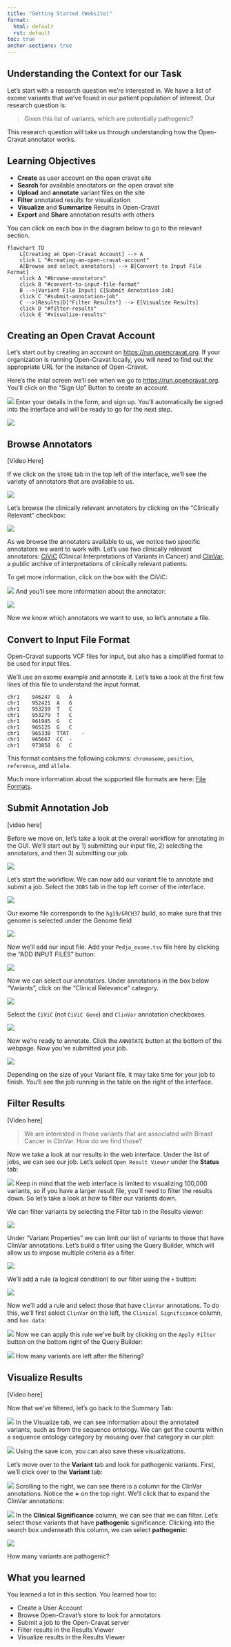 ```yaml
---
title: "Getting Started (Website)"
format: 
  html: default
  rst: default
toc: true
anchor-sections: true
---
```


## Understanding the Context for our Task

Let's start with a research question we're interested in. We have a list of exome variants that we've found in our patient population of interest. Our research question is:

> Given this list of variants, which are potentially pathogenic?

This research question will take us through understanding how the Open-Cravat annotator works. 


## Learning Objectives

- **Create** as user account on the open cravat site
- **Search** for available annotators on the open cravat site
- **Upload** and **annotate** variant files on the site
- **Filter** annotated results for visualization 
- **Visualize** and **Summarize** Results in Open-Cravat 
- **Export** and **Share** annotation results with others 
 
You can click on each box in the diagram below to go to the relevant section.

```mermaid
flowchart TD
    L[Creating an Open-Cravat Account] --> A
    click L "#creating-an-open-cravat-account"
    A[Browse and select annotators] --> B[Convert to Input File Format]
    click A "#browse-annotators"
    click B "#convert-to-input-file-format"
    B -->|Variant File Input| C[Submit Annotation Job]
    click C "#submit-annotation-job"
    C -->|Results|D["Filter Results"] --> E[Visualize Results]
    click D "#filter-results"
    click E "#visualize-results"
```

## Creating an Open Cravat Account

Let's start out by creating an account on <https://run.opencravat.org>. If your organization is running Open-Cravat locally, you will need to find out the appropriate URL for the instance of Open-Cravat. 

Here's the iniial screen we'll see when we go to <https://run.opencravat.org>. You'll click on the "Sign Up" Button to create an account.

![](images/oc-first.png)
Enter your details in the form, and sign up. You'll automatically be signed into the interface and will be ready to go for the next step.

![](images/oc-signup.png)

## Browse Annotators

[Video Here]

If we click on the `STORE` tab in the top left of the interface, we'll see the variety of annotators that are available to us. 

![](images/oc-browse-annotators-1.png) 

Let's browse the clinically relevant annotators by clicking on the "Clinically Relevant" checkbox:

![](images/oc-browse-annotators-2.png)

As we browse the annotators available to us, we notice two specific annotators we want to work with. Let's use two clinically relevant annotators: [CiViC](https://civicdb.org/welcome) (Clinical Interpretations of Variants in Cancer) and [ClinVar](https://www.ncbi.nlm.nih.gov/clinvar/), a public archive of interpretations of clinically relevant patients. 

To get more information, click on the box with the CiViC:

![](images/oc-browse-annotators-3.png)
And you'll see more information about the annotator:

![](images/oc-browse-annotators-4-civic.png)

Now we know which annotators we want to use, so let's annotate a file.

## Convert to Input File Format

Open-Cravat supports VCF files for input, but also has a simplified format to be used for input files.

We'll use an exome example and annotate it. Let's take a look at the first few lines of this file to understand the input format.

```
chr1	946247	G	A
chr1	952421	A	G
chr1	953259	T	C
chr1	953279	T	C
chr1	961945	G	C
chr1	965125	G	C
chr1	965338	TTAT	-
chr1	965667	CC	-
chr1	973858	G	C
```

This format contains the following columns: `chromosome`, `position`, `reference`, and `allele`.

Much more information about the supported file formats are here: [File Formats](https://open-cravat.readthedocs.io/en/latest/File-Formats.html).

## Submit Annotation Job

[video here]

Before we move on, let's take a look at the overall workflow for annotating in the GUI. We'll start out by 1) submitting our input file, 2) selecting the annotators, and then 3) submitting our job. 

![](images/oc-gui-workflow.png)

Let's start the workflow. We can now add our variant file to annotate and submit a job. Select the `JOBS` tab in the top left corner of the interface.

![](images/oc-jobs.png)

Our exome file corresponds to the `hg19/GRCH37` build, so make sure that this genome is selected under the Genome field

![](images/oc-jobs-genome.png)

Now we'll add our input file. Add your `Pedja_exome.tsv` file here by clicking the "ADD INPUT FILES" button:

![](images/oc-jobs-input.png)

Now we can select our annotators. Under annotations in the box below "Variants", click on the "Clinical Relevance" category. 

![](images/oc-jobs-category.png)

Select the `CiViC` (not `CiViC Gene`) and `ClinVar` annotation checkboxes.

![](images/oc-jobs-annotators.png)

Now we're ready to annotate. Click the `ANNOTATE` button at the bottom of the webpage. Now you've submitted your job. 

![](images/oc-jobs-submit.png)

Depending on the size of your Variant file, it may take time for your job to finish. You'll see the job running in the table on the right of the interface.

## Filter Results

[Video here]

> We are interested in those variants that are associated with Breast Cancer in ClinVar. How do we find those?

Now we take a look at our results in the web interface. Under the list of jobs, we can see our job. Let's select `Open Result Viewer` under the **Status** tab:

![](images/oc-filter-job.png)
Keep in mind that the web interface is limited to visualizing 100,000 variants, so if you have a larger result file, you'll need to filter the results down. So let's take a look at how to filter our variants down. 

We can filter variants by selecting the Filter tab in the Results viewer:

![](images/oc-filter-select-tab.png)

Under "Variant Properties" we can limit our list of variants to those that have ClinVar annotations. Let's build a filter using the Query Builder, which will allow us to impose multiple criteria as a filter. 

![](images/oc-filter-query-builder.png)

We'll add a rule (a logical condition) to our filter using the `+` button:

![](images/oc-filter-add-rule.png)

Now we'll add a rule and select those that have `ClinVar` annotations. To do this, we'll first select `ClinVar` on the left, the `Clinical Significance` column, and `has data`:

![](images/oc-filter-create.png)
Now we can apply this rule we've built by clicking on the `Apply Filter` button on the bottom right of the Query Builder:

![](images/oc-filter-apply.png)
How many variants are left after the filtering?

## Visualize Results

[Video here]

Now that we've filtered, let's go back to the Summary Tab:

![](images/oc-visualize-tab.png)
In the Visualize tab, we can see information about the annotated variants, such as from the sequence ontology. We can get the counts within a sequence ontology category by mousing over that category in our plot:

![](images/oc-visualize-seq-ontology.png)
Using the save icon, you can also save these visualizations.

Let's move over to the **Variant** tab and look for pathogenic variants. First, we'll click over to the **Variant** tab:

![](images/oc-visualize-variant.png)
Scrolling to the right, we can see there is a column for the ClinVar annotations. Notice the **+** on the top right. We'll click that to expand the ClinVar annotations:

![](images/oc-visualize-clinvar.png)
In the **Clinical Significance** column, we can see that we can filter. Let's select those variants that have **pathogenic** significance. Clicking into the search box underneath this column, we can select **pathogenic**:

![](images/oc-visualize-pathogenic.png)

How many variants are pathogenic?

## What you learned

You learned a lot in this section. You learned how to:

- Create a User Account
- Browse Open-Cravat's store to look for annotators
- Submit a job to the Open-Cravat server
- Filter results in the Results Viewer
- Visualize results in the Results Viewer